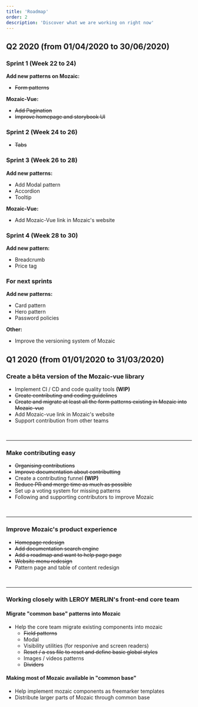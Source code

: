 ```yaml
---
title: 'Roadmap'
order: 2
description: 'Discover what we are working on right now'
---
```


## Q2 2020 (from 01/04/2020 to 30/06/2020)

### Sprint 1 (Week 22 to 24)

**Add new patterns on Mozaic:**

- ~~Form patterns~~

**Mozaic-Vue:**

- ~~Add Pagination~~
- ~~Improve homepage and storybook UI~~

### Sprint 2 (Week 24 to 26)

- ~~Tabs~~

### Sprint 3 (Week 26 to 28)

**Add new patterns:**

- Add Modal pattern
- Accordion
- Tooltip

**Mozaic-Vue:**

- Add Mozaic-Vue link in Mozaic's website

### Sprint 4 (Week 28 to 30)

**Add new pattern:**

- Breadcrumb
- Price tag

### For next sprints

**Add new patterns:**

- Card pattern
- Hero pattern
- Password policies

**Other:**

- Improve the versioning system of Mozaic

## Q1 2020 (from 01/01/2020 to 31/03/2020)

### Create a bêta version of the Mozaic-vue library

- Implement CI / CD and code quality tools **(WIP)**
- ~~Create contributing and coding guidelines~~
- ~~Create and migrate at least all the form patterns existing in Mozaic into Mozaic-vue~~
- Add Mozaic-vue link in Mozaic's website
- Support contribution from other teams

<br />

---

### Make contributing easy

- ~~Organising contributions~~
- ~~Improve documentation about contributting~~
- Create a contributing funnel **(WIP)**
- ~~Reduce PR and merge time as much as possible~~
- Set up a voting system for missing patterns
- Following and supporting contributors to improve Mozaic

<br />

---

### Improve Mozaic's product experience

- ~~Homepage redesign~~
- ~~Add documentation search engine~~
- ~~Add a roadmap and want to help page page~~
- ~~Website menu redesign~~
- Pattern page and table of content redesign

<br />

---

### Working closely with LEROY MERLIN's front-end core team

#### Migrate "common base" patterns into Mozaic

- Help the core team migrate existing components into mozaic
  - ~~Field patterns~~
  - Modal
  - Visibility utilities (for responive and screen readers)
  - ~~Reset / a css file to reset and define basic global styles~~
  - Images / videos patterns
  - ~~Dividers~~

#### Making most of Mozaic available in "common base"

- Help implement mozaic components as freemarker templates
- Distribute larger parts of Mozaic through common base

